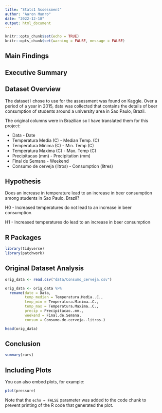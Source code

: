 ```yaml
---
title: "Stats1 Assessment"
author: "Aaron Munro"
date: "2022-12-10"
output: html_document
---
```


```r
knitr::opts_chunk$set(echo = TRUE)
knitr::opts_chunk$set(warning = FALSE, message = FALSE) 
```

## Main Findings

## Executive Summary

## Dataset Overview
The dataset I chose to use for the assessment was found on Kaggle. Over a period of a year in 2015, data was collected that contains the details of beer consumption of students around a university area in Sao Paulo, Brazil.

The original columns were in Brazilian so I have translated them for this project:

- Data - Date
- Temperatura Media (C) - Median Temp. (C)
- Temperatura Minima (C) - Min. Temp (C)
- Temperatura Maxima (C) - Max. Temp (C)
- Precipitacao (mm) - Precipitation (mm)
- Final de Semana - Weekend
- Consumo de cerveja (litros) - Consumption (litres)


## Hypothesis
Does an increase in temperature lead to an increase in beer consumption among students in Sao Paulo, Brazil?

H0 - Increased temperatures do not lead to an increase in beer consumption.

H1 - Increased temperatures do lead to an increase in beer consumption

## R Packages
``` r
library(tidyverse)
library(patchwork)
```

## Original Dataset Analysis

``` r
orig_data <- read.csv("data/Consumo_cerveja.csv")
```

``` r
orig_data <- orig_data %>%
  rename(date = Data,
         temp_median = Temperatura.Media..C.,
         temp_min = Temperatura.Minima..C.,
         temp_max = Temperatura.Maxima..C.,
         precip = Precipitacao..mm.,
         weekend = Final.de.Semana,
         consum = Consumo.de.cerveja..litros.)
```

``` r
head(orig_data)
```

## Conclusion

```r
summary(cars)
```

## Including Plots

You can also embed plots, for example:

```r
plot(pressure)
```

Note that the `echo = FALSE` parameter was added to the code chunk to prevent printing of the R code that generated the plot.
